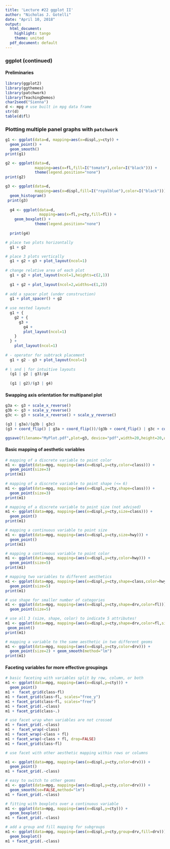 ```yaml
---
title: 'Lecture #22 ggplot II'
author: "Nicholas J. Gotelli"
date: "April 10, 2018"
output:
  html_document:
    highlight: tango
    theme: united
  pdf_document: default
---
```

### ggplot (continued)

#### Preliminaries
```r
library(ggplot2)
library(ggthemes)
library(patchwork)
library(TeachingDemos)
char2seed("Sienna")
d <- mpg # use built in mpg data frame
str(d)
table(d$fl)

```

### Plotting multiple panel graphs with `patchwork`
```r
g1 <- ggplot(data=d, mapping=aes(x=displ,y=cty)) + 
  geom_point() + 
  geom_smooth()
print(g1)

g2 <- ggplot(data=d,
             mapping=aes(x=fl,fill=I("tomato"),color=I("black"))) +              geom_bar(stat="count") + 
             theme(legend.position="none")
print(g2)

g3 <- ggplot(data=d,
             mapping=aes(x=displ,fill=I("royalblue"),color=I("black"))) + 
  geom_histogram()
 print(g3)
 
  g4 <- ggplot(data=d, 
               mapping=aes(x=fl,y=cty,fill=fl)) + 
    geom_boxplot() + 
             theme(legend.position="none")
  
  print(g4)

# place two plots horizontally
  g1 + g2

# place 3 plots vertically
  g1 + g2 + g3 + plot_layout(ncol=1)
  
# change relative area of each plot
  g1 + g2 + plot_layout(ncol=1,heights=c(2,1))
  
  g1 + g2 + plot_layout(ncol=2,widths=c(1,2))
  
# add a spacer plot (under construction)
  g1 + plot_spacer() + g2
  
# use nested layouts
  g1 + {
    g2 + {
      g3 +
        g4 +
        plot_layout(ncol=1)
    }
  } +
    plot_layout(ncol=1)
  
# - operator for subtrack placement
  g1 + g2 - g3 + plot_layout(ncol=1)
  
# \ and | for intuitive layouts
  (g1 | g2 | g3)/g4
  
  (g1 | g2)/(g3 | g4)
```

#### Swapping axis orientation for multipanel plot

```r
g3a <- g3 + scale_x_reverse()
g3b <- g3 + scale_y_reverse() 
g3c <- g3 + scale_x_reverse() + scale_y_reverse()

(g3 | g3a)/(g3b | g3c)
(g3 + coord_flip() | g3a + coord_flip())/(g3b + coord_flip() | g3c + coord_flip())

ggsave(filename="MyPlot.pdf",plot=g3, device="pdf",width=20,height=20,units="cm",dpi=300)
```

#### Basic mapping of aesthetic variables
```r
# mapping of a discrete variable to point color
m1 <- ggplot(data=mpg, mapping=(aes(x=displ,y=cty,color=class))) + 
  geom_point(size=3) 
print(m1)
             
# mapping of a discrete variable to point shape (<= 6)
m1 <- ggplot(data=mpg, mapping=(aes(x=displ,y=cty,shape=class))) + 
  geom_point(size=3) 
print(m1)

# mapping of a discrete variable to point size (not advised)
m1 <- ggplot(data=mpg, mapping=(aes(x=displ,y=cty,size=class))) + 
  geom_point() 
print(m1)

# mapping a continuous variable to point size 
m1 <- ggplot(data=mpg, mapping=(aes(x=displ,y=cty,size=hwy))) + 
  geom_point() 
print(m1)

# mapping a continuous variable to point color
m1 <- ggplot(data=mpg, mapping=(aes(x=displ,y=cty,color=hwy))) + 
  geom_point(size=5) 
print(m1)

# mapping two variables to different aesthetics
m1 <- ggplot(data=mpg, mapping=(aes(x=displ,y=cty,shape=class,color=hwy))) + 
  geom_point(size=5) 
print(m1)

# use shape for smaller number of categories
m1 <- ggplot(data=mpg, mapping=(aes(x=displ,y=cty,shape=drv,color=fl))) + 
  geom_point(size=5) 

# use all 3 (size, shape, color) to indicate 5 attributes!
m1 <- ggplot(data=mpg, mapping=(aes(x=displ,y=cty,shape=drv,color=fl,size=hwy))) + 
 geom_point()
print(m1)

# mapping a variable to the same aesthetic in two different geoms
m1 <- ggplot(data=mpg, mapping=(aes(x=displ,y=cty,color=drv))) + 
  geom_point(size=2) + geom_smooth(method="lm")
print(m1)

```

#### Faceting variables for more effective groupings

```r
# basic faceting with variables split by row, column, or both
m1 <- ggplot(data=mpg, mapping=(aes(x=displ,y=cty))) + 
  geom_point() 
m1 +  facet_grid(class~fl)     
m1 + facet_grid(class~fl, scales="free_y")
m1 + facet_grid(class~fl, scales="free")
m1 + facet_grid(.~class)
m1 + facet_grid(class~.)

# use facet wrap when variables are not crossed
m1 + facet_grid(.~class)
m1 +  facet_wrap(~class)     
m1 + facet_wrap(~class + fl)
m1 + facet_wrap(~class + fl, drop=FALSE)
m1 + facet_grid(class~fl)

# use facet with other aesthetic mapping within rows or columns

m1 <- ggplot(data=mpg, mapping=(aes(x=displ,y=cty,color=drv))) + 
  geom_point() 
m1 + facet_grid(.~class)

# easy to switch to other geoms
m1 <- ggplot(data=mpg, mapping=(aes(x=displ,y=cty,color=drv))) + 
  geom_smooth(se=FALSE,method="lm") 
m1 + facet_grid(.~class)

# fitting with boxplots over a continuous variable
m1 <- ggplot(data=mpg, mapping=(aes(x=displ,y=cty))) + 
  geom_boxplot()
m1 + facet_grid(.~class)

# add a group and fill mapping for subgroups
m1 <- ggplot(data=mpg, mapping=(aes(x=displ,y=cty,group=drv,fill=drv))) + 
  geom_boxplot()
m1 + facet_grid(.~class)
```

